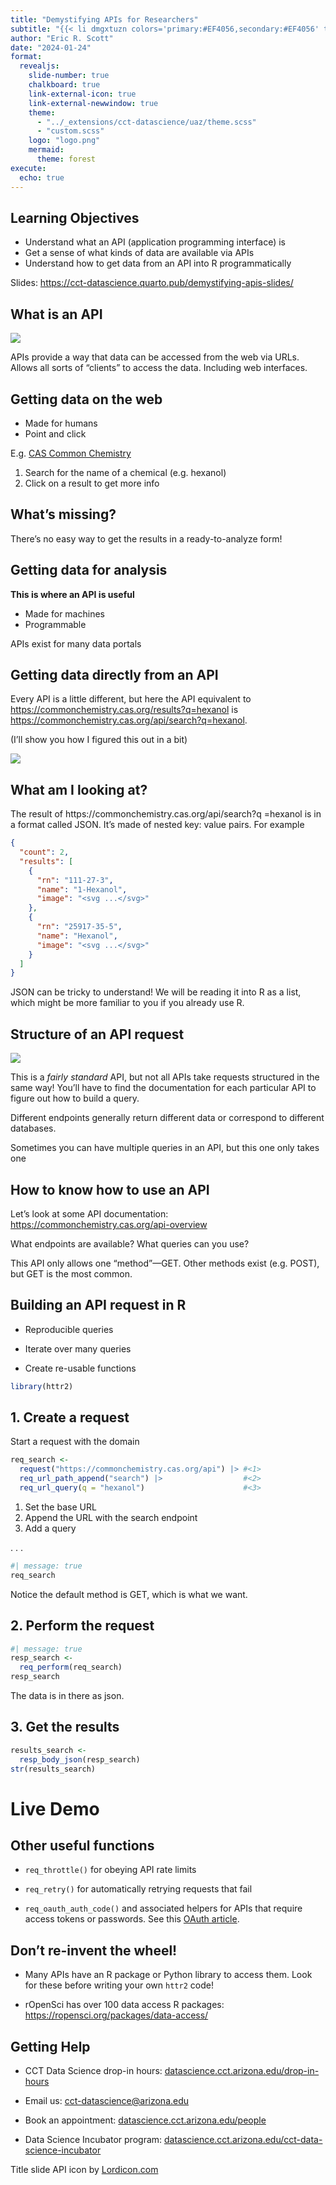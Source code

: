 ```yaml
---
title: "Demystifying APIs for Researchers"
subtitle: "{{< li dmgxtuzn colors='primary:#EF4056,secondary:#EF4056' trigger='loop' scale=100 >}}"
author: "Eric R. Scott"
date: "2024-01-24"
format: 
  revealjs:
    slide-number: true
    chalkboard: true
    link-external-icon: true
    link-external-newwindow: true
    theme: 
      - "../_extensions/cct-datascience/uaz/theme.scss"
      - "custom.scss"
    logo: "logo.png"
    mermaid:
      theme: forest
execute: 
  echo: true
---
```


## Learning Objectives

-   Understand what an API (application programming interface) is
-   Get a sense of what kinds of data are available via APIs
-   Understand how to get data from an API into R programmatically

Slides: <https://cct-datascience.quarto.pub/demystifying-apis-slides/>

## What is an API {background-color="white"}

![](api_slide.png){fig-align="center"}

::: notes
APIs provide a way that data can be accessed from the web via URLs.
Allows all sorts of "clients" to access the data.
Including web interfaces.
:::

## Getting data on the web

-   Made for humans
-   Point and click

E.g. [CAS Common Chemistry](https://commonchemistry.cas.org/)

1.  Search for the name of a chemical (e.g. hexanol)
2.  Click on a result to get more info

## What's missing?

There's no easy way to get the results in a ready-to-analyze form!

## Getting data for analysis

**This is where an API is useful**

-   Made for machines
-   Programmable

APIs exist for many data portals

## Getting data directly from an API

Every API is a little different, but here the API equivalent to <https://commonchemistry.cas.org/results?q=hexanol> is <https://commonchemistry.cas.org/api/search?q=hexanol>.

(I'll show you how I figured this out in a bit)

![](json_example.png){fig-align="center"}

## What am I looking at?

The result of https://commonchemistry.cas.org/api/search?q
=hexanol is in a format called JSON.
It's made of nested key: value pairs.
For example

``` json
{
  "count": 2,
  "results": [
    {
      "rn": "111-27-3",
      "name": "1-Hexanol",
      "image": "<svg ...</svg>"
    },
    {
      "rn": "25917-35-5",
      "name": "Hexanol",
      "image": "<svg ...</svg>"
    }
  ]
}
```

::: notes
JSON can be tricky to understand!
We will be reading it into R as a list, which might be more familiar to you if you already use R.
:::

## Structure of an API request

![](api_structure.png){fig-align="center"}

::: callout-note
This is a *fairly standard* API, but not all APIs take requests structured in the same way!
You'll have to find the documentation for each particular API to figure out how to build a query.
:::

::: notes
Different endpoints generally return different data or correspond to different databases.

Sometimes you can have multiple queries in an API, but this one only takes one
:::

## How to know how to use an API

Let's look at some API documentation: <https://commonchemistry.cas.org/api-overview>

What endpoints are available?
What queries can you use?

::: callout-note
This API only allows one "method"—GET.
Other methods exist (e.g. POST), but GET is the most common.
:::

## Building an API request in R

-   Reproducible queries

-   Iterate over many queries

-   Create re-usable functions

```r
library(httr2)
```

## 1. Create a request

Start a request with the domain

```r
req_search <-
  request("https://commonchemistry.cas.org/api") |> #<1>
  req_url_path_append("search") |>                  #<2>
  req_url_query(q = "hexanol")                      #<3>
```

1.  Set the base URL
2.  Append the URL with the search endpoint
3.  Add a query

. . .

```r
#| message: true
req_search
```

::: notes
Notice the default method is GET, which is what we want.
:::

## 2. Perform the request

```r
#| message: true
resp_search <- 
  req_perform(req_search)
resp_search
```

::: notes
The data is in there as json.
:::

## 3. Get the results

```r
results_search <- 
  resp_body_json(resp_search)
str(results_search)
```

# Live Demo

<!--# Switch over to participatory live coding working through notes.qmd in a fresh document -->

## Other useful functions

-   `req_throttle()` for obeying API rate limits

-   `req_retry()` for automatically retrying requests that fail

-   `req_oauth_auth_code()` and associated helpers for APIs that require access tokens or passwords.
    See this [OAuth article](https://httr2.r-lib.org/articles/oauth.html).

## Don't re-invent the wheel!

-   Many APIs have an R package or Python library to access them.
    Look for these before writing your own `httr2` code!

-   rOpenSci has over 100 data access R packages: <https://ropensci.org/packages/data-access/>

## Getting Help

-   CCT Data Science drop-in hours: [datascience.cct.arizona.edu/drop-in-hours](https://datascience.cct.arizona.edu/drop-in-hours)

-   Email us: [cct-datascience\@arizona.edu](mailto:cct-datascience@arizona.edu)

-   Book an appointment: [datascience.cct.arizona.edu/people](https://datascience.cct.arizona.edu/people)

-   Data Science Incubator program: [datascience.cct.arizona.edu/cct-data-science-incubator](https://datascience.cct.arizona.edu/cct-data-science-incubator)

::: footer
Title slide API icon by [Lordicon.com](https://lordicon.com/)
:::
